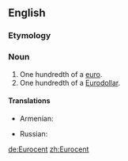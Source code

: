 {{also|eurocent}}
==English==

===Etymology===
{{prefix|Euro|cent}}

===Noun===
{{en-noun}}

# One hundredth of a [[euro]].
# One hundredth of a [[Eurodollar]].

====Translations====
{{trans-top|one hundredth of a euro}}
* Armenian: {{t|hy|եվրոցենտ|sc=Armn}}
{{trans-mid}}
* Russian: {{t|ru|евроце́нт|sc=Cyrl}}
{{trans-bottom}}

[[de:Eurocent]]
[[zh:Eurocent]]
